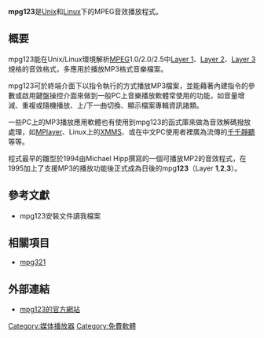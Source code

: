 {{lowercase|title=mpg123}}
{{noteTA
|G1=IT
}}
{{Infobox software
| name = mpg123
| screenshot = Mpg123-example.jpg
| screenshot size = 230px
| caption = 於[[Fedora|Fedora]]11的終端機介面下用mpg123播放曲子
| developer = Michael Hipp
| latest_release_version = 1.26.3
| latest_release_date = {{Release date and age|2020|07|16}}
| operating_system = [[Unix|Unix]], [[Linux|Linux]],[[Mac_OS_X|Mac OS X]],[[Microsoft_Windows|Windows]]
| genre = [[媒體播放器|媒體播放器]]
| license = [[LGPL|LGPL]] 2.1
| website = [http://mpg123.org/ mpg123.org]
}}

'''mpg123'''是[[Unix|Unix]]和[[Linux|Linux]]下的MPEG音效播放程式。

==概要==
mpg123能在Unix/Linux環境解析[[MPEG|MPEG]]1.0/2.0/2.5中[[MPEG-1_Audio_Layer_I|Layer 1]]、[[MPEG-1_Audio_Layer_II|Layer 2]]、[[MP3|Layer 3]]規格的音效格式，多應用於播放MP3格式音樂檔案。

mpg123可於終端介面下以指令執行的方式播放MP3檔案，並能藉著內建指令的參數或啟用鍵盤操控介面來做到一般PC上音樂播放軟體常使用的功能，如音量增減、重複或隨機播放、上/下一曲切換、顯示檔案專輯資訊諸類。

一些PC上的MP3播放應用軟體也有使用到mpg123的函式庫來做為音效解碼撥放處理，如[[MPlayer|MPlayer]]、Linux上的[[XMMS|XMMS]]、或在中文PC使用者裡廣為流傳的[[千千靜聽|千千靜聽]]等等。

程式最早的雛型於1994由Michael Hipp撰寫的一個可播放MP2的音效程式，在1995加上了支援MP3的播放功能後正式成為日後的mpg'''123'''（Layer '''1''','''2''','''3'''）。

==參考文獻==
*mpg123安裝文件讀我檔案

==相關項目==
*[[mpg321|mpg321]]

==外部連結==
*[http://www.mpg123.org/   mpg123的官方網站]{{Wayback|url=http://www.mpg123.org/ |date=20201128050830 }}

{{媒體播放器 (應用軟件)}}

[[Category:媒体播放器|Category:媒体播放器]]
[[Category:免費軟體|Category:免費軟體]]